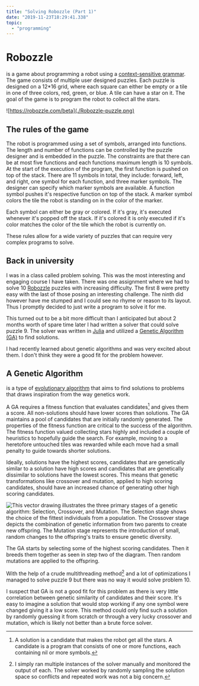 ```yaml
---
title: "Solving Robozzle (Part 1)"
date: "2019-11-23T18:29:41.338"
topic:
  - "programming"
---
```


# Robozzle

is a game about programming a robot using a [context-sensitive grammar](https://en.wikipedia.org/wiki/Context-sensitive_grammar).
The game consists of multiple user designed puzzles.
Each puzzle is designed on a 12\*16 grid, where each square can either be empty or a tile in one of three colors, red, green, or blue.
A tile can have a star on it.
The goal of the game is to program the robot to collect all the stars.

![https://robozzle.com/beta](./Robozzle-puzzle.png)

## The rules of the game

The robot is programmed using a set of symbols, arranged into functions. The length and number of functions can be controlled by the puzzle designer and is embedded in the puzzle. The constraints are that there can be at most five functions and each functions maximum length is 10 symbols. At the start of the execution of the program, the first function is pushed on top of the stack. There are 11 symbols in total, they include: forward, left, and right, one symbol for each function, and three marker symbols. The designer can specify which marker symbols are available. A function symbol pushes it's respective function on top of the stack. A marker symbol colors the tile the robot is standing on in the color of the marker.

Each symbol can either be gray or colored. If it's gray, it's executed whenever it's popped off the stack. If it's colored it is only executed if it's color matches the color of the tile which the robot is currently on.

These rules allow for a wide variety of puzzles that can require very complex programs to solve.

## Back in university

I was in a class called problem solving. This was the most interesting and engaging course I have taken.
There was one assignment where we had to solve 10 [Robozzle](https://robozzle.com) puzzles with increasing difficulty.
The first 8 were pretty easy with the last of those posing an interesting challenge. The ninth did however have me stumped and I could see no rhyme or reason to its layout. Thus I promptly decided to just write a program to solve it for me.

This turned out to be a bit more difficult than I anticipated but about 2 months worth of spare time later I had written a solver that could solve puzzle 9.
The solver was written in [Julia](https://julialang.org) and utilized a [Genetic Algorithm (GA)](https://en.wikipedia.org/wiki/Genetic_algorithm) to find solutions.

I had recently learned about genetic algorithms and was very excited about them.
I don't think they were a good fit for the problem however.

## A Genetic Algorithm

is a type of [evolutionary algorithm](https://en.wikipedia.org/wiki/Evolutionary_algorithm) that aims to find solutions to problems that draws inspiration from the way genetics work.

A GA requires a fitness function that evaluates candidates[^1] and gives them a score.
All non-solutions should have lower scores than solutions.
The GA maintains a pool of candidates that are initially randomly generated.
The properties of the fitness function are critical to the success of the algorithm.
The fitness function valued collecting stars highly and included a couple of heuristics to hopefully guide the search.
For example, moving to a heretofore untouched tiles was rewarded while each move had a small penalty to guide towards shorter solutions.

Ideally, solutions have the highest scores, candidates that are genetically similar to a solution have high scores and candidates that are genetically dissimilar to solutions have the lowest scores.
This means that genetic transformations like crossover and mutation, applied to high scoring candidates, should have an increased chance of generating other high scoring candidates.

![This vector drawing illustrates the three primary stages of a genetic algorithm: Selection, Crossover, and Mutation. The Selection stage shows the choice of the fittest individuals from a population. The Crossover stage depicts the combination of genetic information from two parents to create new offspring. The Mutation stage represents the introduction of small, random changes to the offspring's traits to ensure genetic diversity.](./selection-crossover-mutation.png "Source: http://www.turingfinance.com/wp-content/uploads/2014/04/Genetic-Algorithm1.png")

The GA starts by selecting some of the highest scoring candidates. Then it breeds them together as seen in step two of the diagram. Then random mutations are applied to the offspring.

With the help of a crude multithreading method[^2] and a lot of optimizations I managed to solve puzzle 9 but there was no way it would solve problem 10.

I suspect that GA is not a good fit for this problem as there is very little correlation between genetic similarity of candidates and their score.
It's easy to imagine a solution that would stop working if any one symbol were changed giving it a low score.
This method could only find such a solution by randomly guessing it from scratch or through a very lucky crossover and mutation, which is likely not better than a brute force solver.

[^1]: A solution is a candidate that makes the robot get all the stars. A candidate is a program that consists of one or more functions, each containing nil or more symbols.
[^2]: I simply ran multiple instances of the solver manually and monitored the output of each. The solver worked by randomly sampling the solution space so conflicts and repeated work was not a big concern.
